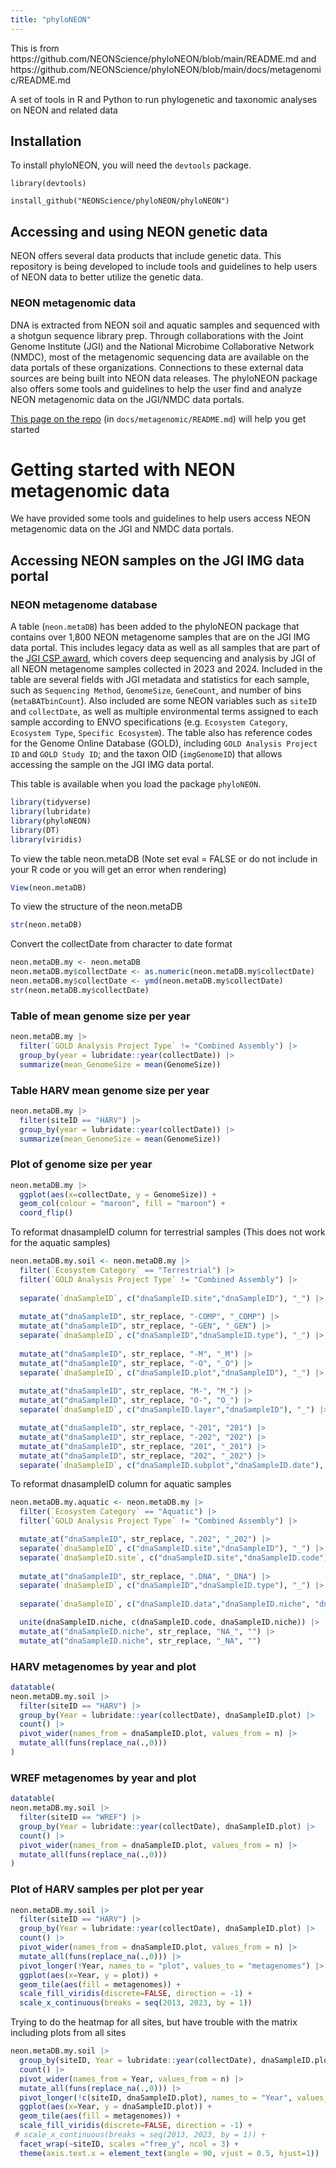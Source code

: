```yaml
---
title: "phyloNEON"
---
```


This is from https://github.com/NEONScience/phyloNEON/blob/main/README.md and  https://github.com/NEONScience/phyloNEON/blob/main/docs/metagenomic/README.md


A set of tools in R and Python to run phylogenetic and taxonomic analyses on NEON and related data

## Installation

To install phyloNEON, you will need the `devtools` package.

```
library(devtools)

install_github("NEONScience/phyloNEON/phyloNEON")

```

## Accessing and using NEON genetic data 

NEON offers several data products that include genetic data. This repository is being developed to include tools and guidelines to help users of NEON data to better utilize the genetic data. 

### NEON metagenomic data

DNA is extracted from NEON soil and aquatic samples and sequenced with a shotgun sequence library prep. Through collaborations with the Joint Genome Institute (JGI) and the National Microbime Collaborative Network (NMDC), most of the metagenomic sequencing data are available on the data portals of these organizations. Connections to these external data sources are being built into NEON data releases. The phyloNEON package also offers some tools and guidelines to help the user find and analyze NEON metagenomic data on the JGI/NMDC data portals. 

[This page on the repo](docs/metagenomic/README.md) (in `docs/metagenomic/README.md`) will help you get started


# Getting started with NEON metagenomic data

We have provided some tools and guidelines to help users access NEON metagenomic data on the JGI and NMDC data portals.

## Accessing NEON samples on the JGI IMG data portal

### NEON metagenome database

A table (`neon.metaDB`) has been added to the phyloNEON package that contains over 1,800 NEON metagenome samples that are on the JGI IMG data portal. This includes legacy data as well as all samples that are part of the [JGI CSP award](https://www.neonscience.org/impact/observatory-blog/update-changing-neon-microbial-data), which covers deep sequencing and analysis by JGI of all NEON metagenome samples collected in 2023 and 2024. Included in the table are several fields with JGI metadata and statistics for each sample, such as `Sequencing Method`, `GenomeSize`, `GeneCount`, and number of bins (`metaBATbinCount`). Also included are some NEON variables such as `siteID` and `collectDate`, as well as multiple environmental terms assigned to each sample according to ENVO specifications (e.g. `Ecosystem Category`, `Ecosystem Type`, `Specific Ecosystem`). The table also has reference codes for the Genome Online Database (GOLD), including `GOLD Analysis Project ID` and `GOLD Study ID`; and the taxon OID (`imgGenomeID`) that allows accessing the sample on the JGI IMG data portal.

This table is available when you load the package `phyloNEON`. 

```r
library(tidyverse)
library(lubridate)
library(phyloNEON)
library(DT)
library(viridis)
```

To view the table neon.metaDB (Note set eval = FALSE or do not include in your R code or you will get an error when rendering)

```r
View(neon.metaDB)
```

To view the structure of the neon.metaDB
```r
str(neon.metaDB)
```

Convert the collectDate from character to date format

```r
neon.metaDB.my <- neon.metaDB
neon.metaDB.my$collectDate <- as.numeric(neon.metaDB.my$collectDate)
neon.metaDB.my$collectDate <- ymd(neon.metaDB.my$collectDate)
str(neon.metaDB.my$collectDate)
```


### Table of mean genome size per year
```r
neon.metaDB.my |> 
  filter(`GOLD Analysis Project Type` != "Combined Assembly") |> 
  group_by(year = lubridate::year(collectDate)) |> 
  summarize(mean_GenomeSize = mean(GenomeSize))
```

### Table HARV mean genome size per year

```r
neon.metaDB.my |> 
  filter(siteID == "HARV") |> 
  group_by(year = lubridate::year(collectDate)) |> 
  summarize(mean_GenomeSize = mean(GenomeSize))
```

### Plot of genome size per year

```r
neon.metaDB.my |> 
  ggplot(aes(x=collectDate, y = GenomeSize)) +
  geom_col(colour = "maroon", fill = "maroon") +
  coord_flip()
```


To reformat dnasampleID column for terrestrial samples (This does not work for the aquatic samples)

```r
neon.metaDB.my.soil <- neon.metaDB.my |> 
  filter(`Ecosystem Category` == "Terrestrial") |> 
  filter(`GOLD Analysis Project Type` != "Combined Assembly") |> 
  
  separate(`dnaSampleID`, c("dnaSampleID.site","dnaSampleID"), "_") |> 
  
  mutate_at("dnaSampleID", str_replace, "-COMP", "_COMP") |>
  mutate_at("dnaSampleID", str_replace, "-GEN", "_GEN") |>
  separate(`dnaSampleID`, c("dnaSampleID","dnaSampleID.type"), "_") |> 
  
  mutate_at("dnaSampleID", str_replace, "-M", "_M") |>
  mutate_at("dnaSampleID", str_replace, "-O", "_O") |>
  separate(`dnaSampleID`, c("dnaSampleID.plot","dnaSampleID"), "_") |> 
  
  mutate_at("dnaSampleID", str_replace, "M-", "M_") |>
  mutate_at("dnaSampleID", str_replace, "O-", "O_") |>
  separate(`dnaSampleID`, c("dnaSampleID.layer","dnaSampleID"), "_") |> 

  mutate_at("dnaSampleID", str_replace, "-201", "201") |>
  mutate_at("dnaSampleID", str_replace, "-202", "202") |>
  mutate_at("dnaSampleID", str_replace, "201", "_201") |>
  mutate_at("dnaSampleID", str_replace, "202", "_202") |>
  separate(`dnaSampleID`, c("dnaSampleID.subplot","dnaSampleID.date"), "_") 
```


To reformat dnasampleID column for aquatic samples

```r
neon.metaDB.my.aquatic <- neon.metaDB.my |> 
  filter(`Ecosystem Category` == "Aquatic") |> 
  filter(`GOLD Analysis Project Type` != "Combined Assembly") |> 

  mutate_at("dnaSampleID", str_replace, ".202", "_202") |>
  separate(`dnaSampleID`, c("dnaSampleID.site","dnaSampleID"), "_") |> 
  separate(`dnaSampleID.site`, c("dnaSampleID.site","dnaSampleID.code"), "\\.") |> 
  
  mutate_at("dnaSampleID", str_replace, ".DNA", "_DNA") |>
  separate(`dnaSampleID`, c("dnaSampleID","dnaSampleID.type"), "_") |> 
  
  separate(`dnaSampleID`, c("dnaSampleID.data","dnaSampleID.niche", "dnaSampleID.num"), "\\.") |> 

  unite(dnaSampleID.niche, c(dnaSampleID.code, dnaSampleID.niche)) |> 
  mutate_at("dnaSampleID.niche", str_replace, "NA_", "") |>
  mutate_at("dnaSampleID.niche", str_replace, "_NA", "") 
```


### HARV metagenomes by year and plot

```r
datatable(
neon.metaDB.my.soil |> 
  filter(siteID == "HARV") |> 
  group_by(Year = lubridate::year(collectDate), dnaSampleID.plot) |> 
  count() |> 
  pivot_wider(names_from = dnaSampleID.plot, values_from = n) |> 
  mutate_all(funs(replace_na(.,0)))
)
```

### WREF metagenomes by year and plot

```r
datatable(
neon.metaDB.my.soil |> 
  filter(siteID == "WREF") |> 
  group_by(Year = lubridate::year(collectDate), dnaSampleID.plot) |> 
  count() |> 
  pivot_wider(names_from = dnaSampleID.plot, values_from = n) |> 
  mutate_all(funs(replace_na(.,0)))
)
```


### Plot of HARV samples per plot per year

```r
neon.metaDB.my.soil |> 
  filter(siteID == "HARV") |> 
  group_by(Year = lubridate::year(collectDate), dnaSampleID.plot) |> 
  count() |> 
  pivot_wider(names_from = dnaSampleID.plot, values_from = n) |> 
  mutate_all(funs(replace_na(.,0))) |> 
  pivot_longer(!Year, names_to = "plot", values_to = "metagenomes") |> 
  ggplot(aes(x=Year, y = plot)) +
  geom_tile(aes(fill = metagenomes)) +
  scale_fill_viridis(discrete=FALSE, direction = -1) +
  scale_x_continuous(breaks = seq(2013, 2023, by = 1)) 
```
Trying to do the heatmap for all sites, but have trouble with the matrix including plots from all sites

```r
neon.metaDB.my.soil |> 
  group_by(siteID, Year = lubridate::year(collectDate), dnaSampleID.plot) |> 
  count() |> 
  pivot_wider(names_from = Year, values_from = n) |> 
  mutate_all(funs(replace_na(.,0))) |> 
  pivot_longer(!c(siteID, dnaSampleID.plot), names_to = "Year", values_to = "metagenomes") |> 
  ggplot(aes(x=Year, y = dnaSampleID.plot)) +
  geom_tile(aes(fill = metagenomes)) +
  scale_fill_viridis(discrete=FALSE, direction = -1) +
 # scale_x_continuous(breaks = seq(2013, 2023, by = 1)) +
  facet_wrap(~siteID, scales ="free_y", ncol = 3) +
  theme(axis.text.x = element_text(angle = 90, vjust = 0.5, hjust=1)) 
```
  
  